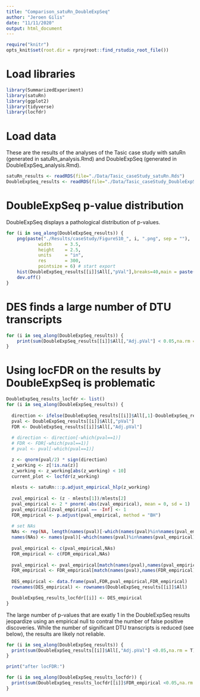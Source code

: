 ```yaml
---
title: "Comparison_satuRn_DoubleExpSeq"
author: "Jeroen Gilis"
date: "11/11/2020"
output: html_document
---
```


```r
require("knitr")
opts_knit$set(root.dir = rprojroot::find_rstudio_root_file())
```

# Load libraries

```r
library(SummarizedExperiment)
library(satuRn)
library(ggplot2)
library(tidyverse)
library(locfdr)
```

# Load data

These are the results of the analyses of the Tasic case study with satuRn (generated in satuRn_analysis.Rmd) and DoubleExpSeq (generated in DoubleExpSeq_analysis.Rmd).

```r
satuRn_results <- readRDS(file="./Data/Tasic_caseStudy_satuRn.Rds")
DoubleExpSeq_results <- readRDS(file="./Data/Tasic_caseStudy_DoubleExpSeq.Rds")
```

# DoubleExpSeq p-value distribution

DoubleExpSeq displays a pathological distribution of p-values.

```r
for (i in seq_along(DoubleExpSeq_results)) {
    png(paste("./Results/caseStudy/FigureS10_", i, ".png", sep = ""),
            width     = 3.5,
            height    = 2.5,
            units     = "in",
            res       = 300,
            pointsize = 6) # start export
    hist(DoubleExpSeq_results[[i]]$All[,"pVal"],breaks=40,main = paste("contrast", i),xlab="p-values")
    dev.off()
}
```

# DES finds a large number of DTU transcripts

```r
for (i in seq_along(DoubleExpSeq_results)) {
    print(sum(DoubleExpSeq_results[[i]]$All[,"Adj.pVal"] < 0.05,na.rm = T))
}
```

# Using locFDR on the results by DoubleExpSeq is problematic

```r
DoubleExpSeq_results_locfdr <- list()
for (i in seq_along(DoubleExpSeq_results)) {
  
  direction <- ifelse(DoubleExpSeq_results[[i]]$All[,1]-DoubleExpSeq_results[[i]]$All[,2] <= 0, 1,-1)
  pval <- DoubleExpSeq_results[[i]]$All[,"pVal"]
  FDR <- DoubleExpSeq_results[[i]]$All[,"Adj.pVal"]
  
  # direction <- direction[-which(pval==1)]
  # FDR <- FDR[-which(pval==1)]
  # pval <- pval[-which(pval==1)]

  z <- qnorm(pval/2) * sign(direction)
  z_working <- z[!is.na(z)]
  z_working <- z_working[abs(z_working) < 10]
  current_plot <- locfdr(z_working)
  
  mlests <- satuRn:::p.adjust_empirical_hlp(z_working)
 
  zval_empirical <- (z - mlests[1])/mlests[2]
  pval_empirical <- 2 * pnorm(-abs(zval_empirical), mean = 0, sd = 1)
  pval_empirical[zval_empirical == -Inf] <- 1
  FDR_empirical <- p.adjust(pval_empirical, method = "BH")
  
  # set NAs
  NAs <- rep(NA, length(names(pval)[-which(names(pval)%in%names(pval_empirical))]))
  names(NAs) <- names(pval)[-which(names(pval)%in%names(pval_empirical))]
  
  pval_empirical <- c(pval_empirical,NAs)
  FDR_empirical <- c(FDR_empirical,NAs)
  
  pval_empirical <- pval_empirical[match(names(pval),names(pval_empirical))]
  FDR_empirical <- FDR_empirical[match(names(pval),names(FDR_empirical))]
  
  DES_empirical <- data.frame(pval,FDR,pval_empirical,FDR_empirical)
  rownames(DES_empirical) <- rownames(DoubleExpSeq_results[[i]]$All)

  DoubleExpSeq_results_locfdr[[i]] <- DES_empirical
}
```

The large number of p-values that are exatly 1 in the DoubleExpSeq results jeopardize using an empirical null to contral the number of false positive discoveries. While the number of significant DTU transcripts is reduced (see below), the results are likely not reliable.

```r
for (i in seq_along(DoubleExpSeq_results)) {
  print(sum(DoubleExpSeq_results[[i]]$All[,"Adj.pVal"] <0.05,na.rm = T))
}

print("after locFDR:")

for (i in seq_along(DoubleExpSeq_results_locfdr)) {
  print(sum(DoubleExpSeq_results_locfdr[[i]]$FDR_empirical <0.05,na.rm = T))
}
```




